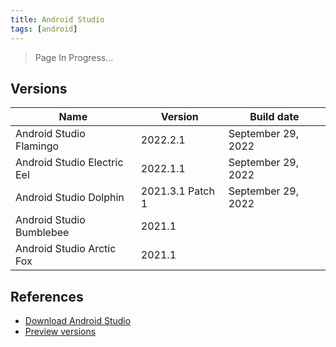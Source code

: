 ```yaml
---
title: Android Studio
tags: [android]
---
```


> Page In Progress...

## Versions

| Name        | Version     | Build date |
| ----------- | ----------- | ---------- |
| Android Studio Flamingo     | 2022.2.1             | September 29, 2022     |
| Android Studio Electric Eel | 2022.1.1             | September 29, 2022     |
| Android Studio Dolphin      | 2021.3.1 Patch 1     | September 29, 2022     |
| Android Studio Bumblebee    | 2021.1               |                        |
| Android Studio Arctic Fox   | 2021.1               |                        |

## References

- [Download Android Studio](https://developer.android.com/studio)
- [Preview versions](https://developer.android.com/studio/preview)
